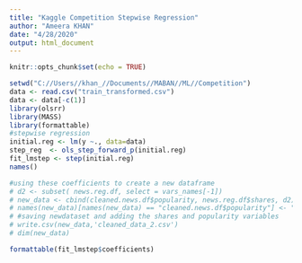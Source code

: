 ---
title: "Kaggle Competition Stepwise Regression"
author: "Ameera KHAN"
date: "4/28/2020"
output: html_document
---

```{r setup, include=FALSE}
knitr::opts_chunk$set(echo = TRUE)
```

```{r message=FALSE, warning=FALSE, include=FALSE}
setwd("C://Users//khan_//Documents//MABAN//ML//Competition")
data <- read.csv("train_transformed.csv")
data <- data[-c(1)]
library(olsrr)
library(MASS)
library(formattable)
#stepwise regression
initial.reg <- lm(y ~., data=data)
step_reg  <- ols_step_forward_p(initial.reg)
fit_lmstep <- step(initial.reg)
names()

#using these coefficients to create a new dataframe
# d2 <- subset( news.reg.df, select = vars_names[-1])
# new_data <- cbind(cleaned.news.df$popularity, news.reg.df$shares, d2)
# names(new_data)[names(new_data) == "cleaned.news.df$popularity"] <- "popularity"
# #saving newdataset and adding the shares and popularity variables
# write.csv(new_data,'cleaned_data_2.csv')
# dim(new_data)
```


```{r}
formattable(fit_lmstep$coefficients)

```


